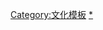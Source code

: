 {{template category
| type  = navbox
| topic = 
}}

[[Category:文化模板|Category:文化模板]]
[[Category:獎勵|*]]